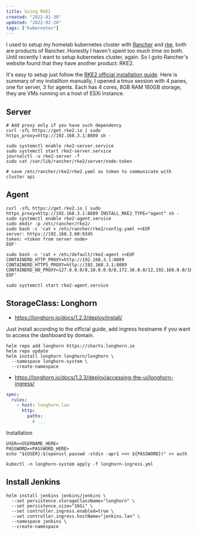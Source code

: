 ```yaml
---
title: Using RKE2
created: "2022-01-30"
updated: "2022-02-20"
tags: ["kubernetes"]
---
```


I used to setup my homelab kubernetes cluster with [Rancher] and [rke], both are products of Rancher. Honestly I haven't spent too much time on both. Until recently I want to setup kubernetes cluster, again. So I goto Rancher's website found that they have another product: RKE2.

It's easy to setup just follow the [RKE2 official installation guide]. Here is summary of my installtion manually, I opened a tmux session with 4 panes, one for server, 3 for agents. Each has 4 cores, 8GB RAM 160GB storage, they are VMs running on a host of ESXi instance.

## Server

```shell
# Add proxy only if you have such dependency
curl -sfL https://get.rke2.io | sudo https_proxy=http://192.168.3.1:8889 sh -

sudo systemctl enable rke2-server.service
sudo systemctl start rke2-server.service
journalctl -u rke2-server -f
sudo cat /var/lib/rancher/rke2/server/node-token

# save /etc/rancher/rke2/rke2.yaml as token to communicate with cluster api
```

## Agent

```shell
curl -sfL https://get.rke2.io | sudo https_proxy=http://192.168.3.1:8889 INSTALL_RKE2_TYPE="agent" sh -
sudo systemctl enable rke2-agent.service
sudo mkdir -p /etc/rancher/rke2/
sudo bash -c 'cat > /etc/rancher/rke2/config.yaml <<EOF
server: https://192.168.3.60:9345
token: <token from server node>
EOF'

sudo bash -c 'cat > /etc/default/rke2-agent <<EOF
CONTAINERD_HTTP_PROXY=http://192.168.3.1:8889
CONTAINERD_HTTPS_PROXY=http://192.168.3.1:8889
CONTAINERD_NO_PROXY=127.0.0.0/8,10.0.0.0/8,172.16.0.0/12,192.168.0.0/16,.svc,.cluster.local
EOF'

sudo systemctl start rke2-agent.service
```

## StorageClass: Longhorn

- https://longhorn.io/docs/1.2.3/deploy/install/

Just install according to the official guide, add ingress hostname if you want to access the dashboard by domain.

```shell
helm repo add longhorn https://charts.longhorn.io
helm repo update
helm install longhorn longhorn/longhorn \
  --namespace longhorn-system \
  --create-namespace
```

- https://longhorn.io/docs/1.2.3/deploy/accessing-the-ui/longhorn-ingress/

```yaml
spec:
  rules:
    - host: longhorn.lan
      http:
        paths:
          # ...
```

Installation

```shell
USER=<USERNAME_HERE>
PASSWORD=<PASSWORD_HERE>
echo "${USER}:$(openssl passwd -stdin -apr1 <<< ${PASSWORD})" >> auth

kubectl -n longhorn-system apply -f longhorn-ingress.yml
```

## Install Jenkins

```shell
helm install jenkins jenkins/jenkins \
  --set persistence.storageClassName="longhorn" \
  --set persistence.size="16Gi" \
  --set controller.ingress.enabled=true \
  --set controller.ingress.hostName="jenkins.lan" \
  --namespace jenkins \
  --create-namespace
```

[rancher]: https://rancher.com
[rke]: https://rancher.com/rke
[RKE2 official installation guide]: https://docs.rke2.io/install/quickstart/
